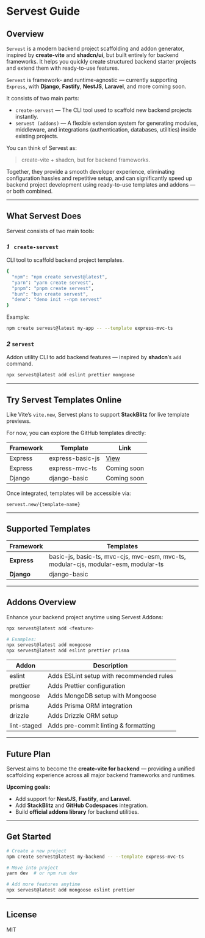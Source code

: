# Servest Guide

## Overview

`Servest` is a modern backend project scaffolding and addon generator, inspired by **create-vite** and **shadcn/ui**, but built entirely for backend frameworks. It helps you quickly create structured backend starter projects and extend them with ready-to-use features.

`Servest` is framework- and runtime-agnostic — currently supporting `Express`, with **Django**, **Fastify**, **NestJS**, **Laravel**, and more coming soon.

It consists of two main parts:

- `create-servest` — The CLI tool used to scaffold new backend projects instantly.
- `servest (addons)` — A flexible extension system for generating modules, middleware, and integrations (authentication, databases, utilities) inside existing projects.

You can think of Servest as:

> create-vite + shadcn, but for backend frameworks.

Together, they provide a smooth developer experience, eliminating configuration hassles and repetitive setup, and can significantly speed up backend project development using ready-to-use templates and addons — or both combined.

---

## What Servest Does

Servest consists of two main tools:

### _*1*_ ` create-servest`

CLI tool to scaffold backend project templates.

```bash
{
  "npm": "npm create servest@latest",
  "yarn": "yarn create servest",
  "pnpm": "pnpm create servest",
  "bun": "bun create servest",
  "deno": "deno init --npm servest"
}
```

Example:

```bash
npm create servest@latest my-app -- --template express-mvc-ts
```

### _*2*_ `servest`

Addon utility CLI to add backend features — inspired by **shadcn**’s `add` command.

```bash
npx servest@latest add eslint prettier mongoose
```

---

## Try Servest Templates Online

Like Vite’s `vite.new`, Servest plans to support **StackBlitz** for live template previews.

For now, you can explore the GitHub templates directly:

| Framework | Template         | Link                                                                                                                                |
| --------- | ---------------- | ----------------------------------------------------------------------------------------------------------------------------------- |
| Express   | express-basic-js | [View](https://stackblitz.com/github/dev-rashedin/servest/blob/main/packages/create-servest/templates/express-basic-js?file=app.js) |
| Express   | express-mvc-ts   | Coming soon                                                                                                                         |
| Django    | django-basic     | Coming soon                                                                                                                         |

Once integrated, templates will be accessible via:

```
servest.new/{template-name}
```

---

## Supported Templates

| Framework   | Templates                                                                          |
| ----------- | ---------------------------------------------------------------------------------- |
| **Express** | basic-js, basic-ts, mvc-cjs, mvc-esm, mvc-ts, modular-cjs, modular-esm, modular-ts |
| **Django**  | django-basic                                                                       |

---

## Addons Overview

Enhance your backend project anytime using Servest Addons:

```bash
npx servest@latest add <feature>

# Examples:
npx servest@latest add mongoose
npx servest@latest add eslint prettier prisma
```

| Addon       | Description                              |
| ----------- | ---------------------------------------- |
| eslint      | Adds ESLint setup with recommended rules |
| prettier    | Adds Prettier configuration              |
| mongoose    | Adds MongoDB setup with Mongoose         |
| prisma      | Adds Prisma ORM integration              |
| drizzle     | Adds Drizzle ORM setup                   |
| lint-staged | Adds pre-commit linting & formatting     |

---

## Future Plan

Servest aims to become the **create-vite for backend** — providing a unified scaffolding experience across all major backend frameworks and runtimes.

**Upcoming goals:**

- Add support for **NestJS**, **Fastify**, and **Laravel**.
- Add **StackBlitz** and **GitHub Codespaces** integration.
- Build **official addons library** for backend utilities.

---

## Get Started

```bash
# Create a new project
npm create servest@latest my-backend -- --template express-mvc-ts

# Move into project
yarn dev  # or npm run dev

# Add more features anytime
npx servest@latest add mongoose eslint prettier
```

---

## License

MIT
